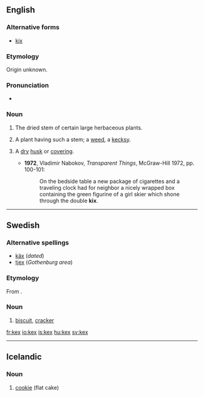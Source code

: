 ==English==
===Alternative forms===
*[[kix]]

===Etymology===
Origin unknown.

===Pronunciation===
*{{a|UK}} {{IPA|/kɛks/}}

===Noun===
{{en-noun|kexes}}

# {{context|obsolete|_|or|_|dialectal}} The dried stem of certain large herbaceous plants.
# {{obsolete|botany}} A plant having such a stem; a [[weed]], a [[kecksy]].
# {{rare}} A [[dry]] [[husk]] or [[covering]].
#*'''1972''', Vladimir Nabokov, ''Transparent Things'', McGraw-Hill 1972, pp. 100-101:
#*:On the bedside table a new package of cigarettes and a traveling clock had for neighbor a nicely wrapped box containing the green figurine of a girl skier which shone through the double '''kix'''.

----

==Swedish==

===Alternative spellings===
*[[käx]] (''dated'')
*[[tjex]] (''Gothenburg area'')

===Etymology===
From {{etyl|en|sv}} {{term|cakes}}.

===Noun===
{{infl|sv|noun|g=n}}
{{sv-noun-n-zero|genitive=}}
# [[biscuit]], [[cracker]]

[[fr:kex]]
[[io:kex]]
[[is:kex]]
[[hu:kex]]
[[sv:kex]]

----
{{rfc-auto|sort languages}}
==Icelandic==

===Noun===
{{infl|is|noun|g=n}}

# [[cookie]] (flat cake)

{{tbot entry|Icelandic|cookie|2010|February|is}}